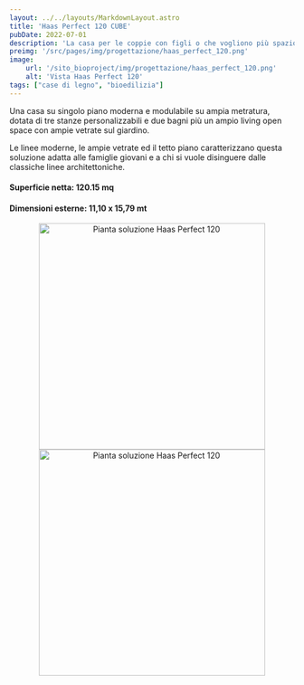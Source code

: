 ```yaml
---
layout: ../../layouts/MarkdownLayout.astro
title: 'Haas Perfect 120 CUBE'
pubDate: 2022-07-01
description: 'La casa per le coppie con figli o che vogliono più spazio'
preimg: '/src/pages/img/progettazione/haas_perfect_120.png'
image:
    url: '/sito_bioproject/img/progettazione/haas_perfect_120.png'
    alt: 'Vista Haas Perfect 120'
tags: ["case di legno", "bioedilizia"]
---
```


Una casa su singolo piano moderna e modulabile su ampia metratura, dotata di tre stanze personalizzabili e due bagni più un ampio living open space con ampie vetrate sul giardino.  
  
Le linee moderne, le ampie vetrate ed il tetto piano caratterizzano questa soluzione adatta alle famiglie giovani e a chi si vuole disinguere dalle classiche linee architettoniche.
  
#### Superficie netta: 120.15 mq
#### Dimensioni esterne: 11,10 x 15,79 mt

<div style="text-align: center;">
<Image src={imgPianta} alt="Pianta soluzione Haas Perfect 120" height="400"/>
<Image src={imgPiantaIso} alt="Pianta soluzione Haas Perfect 120" height="400"/>
</div>